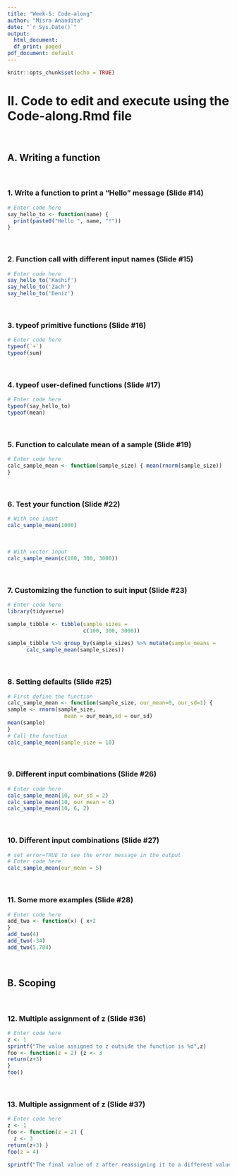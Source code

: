 ```yaml
---
title: "Week-5: Code-along"
author: "Misra Anandita"
date: "`r Sys.Date()`"
output:
  html_document:
  df_print: paged
pdf_document: default
---
```


  ```r
knitr::opts_chunk$set(echo = TRUE)
```

# II. Code to edit and execute using the Code-along.Rmd file 
<br>

## A. Writing a function
<br>

### 1. Write a function to print a "Hello" message (Slide #14)

```r
# Enter code here
say_hello_to <- function(name) {
  print(paste0("Hello ", name, "!"))
}
```
<br>

### 2. Function call with different input names (Slide #15)

```r
# Enter code here
say_hello_to('Kashif')
say_hello_to('Zach')
say_hello_to('Deniz')
```
<br>

### 3. typeof primitive functions (Slide #16)

```r
# Enter code here
typeof(`+`)
typeof(sum)
```
<br>

### 4. typeof user-defined functions (Slide #17)

```r
# Enter code here
typeof(say_hello_to)
typeof(mean)
```
<br>

### 5. Function to calculate mean of a sample (Slide #19)

```r
# Enter code here
calc_sample_mean <- function(sample_size) { mean(rnorm(sample_size))
}
```
<br>

### 6. Test your function (Slide #22)

```r
# With one input
calc_sample_mean(1000)
```
<br>
```r
# With vector input
calc_sample_mean(c(100, 300, 3000))
```
<br>

### 7. Customizing the function to suit input (Slide #23)

```r
# Enter code here
library(tidyverse)

sample_tibble <- tibble(sample_sizes =
                        c(100, 300, 3000))

sample_tibble %>% group_by(sample_sizes) %>% mutate(sample_means =
      calc_sample_mean(sample_sizes))
```
<br>

### 8. Setting defaults (Slide #25)

```r
# First define the function
calc_sample_mean <- function(sample_size, our_mean=0, our_sd=1) {
sample <- rnorm(sample_size,
                  mean = our_mean,sd = our_sd)
mean(sample)
}
# Call the function 
calc_sample_mean(sample_size = 10)
```
<br>

### 9. Different input combinations (Slide #26)

```r
# Enter code here 
calc_sample_mean(10, our_sd = 2)
calc_sample_mean(10, our_mean = 6)
calc_sample_mean(10, 6, 2)
```
<br>

### 10. Different input combinations (Slide #27)

```r
# set error=TRUE to see the error message in the output
# Enter code here 
calc_sample_mean(our_mean = 5)
```
<br>

### 11. Some more examples (Slide #28)

```r
# Enter code here 
add_two <- function(x) { x+2
}
add_two(4)
add_two(-34)
add_two(5.784)
```
<br>

## B. Scoping
<br>

### 12. Multiple assignment of z (Slide #36)

```r
# Enter code here
z <- 1
sprintf("The value assigned to z outside the function is %d",z)
foo <- function(z = 2) {z <- 3
return(z+3)
} 
foo()
```
<br>

### 13. Multiple assignment of z (Slide #37)

```r
# Enter code here
z <- 1
foo <- function(z = 2) {
  z <- 3
return(z+3) }
foo(z = 4)
  
sprintf("The final value of z after reassigning it to a different value inside the function is %d",z)

```
<br>